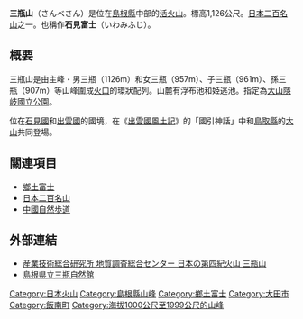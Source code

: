 {{Infobox Mountain
| 名稱 =三瓶山
| 照片 =Sanbe201402.jpg
| 照片說明 =三瓶山
| 海拔 =1,126[[公尺|公尺]]
| 位置 ={{JPN}} [[島根縣|島根縣]]
| 山脈 =獨立峰
| 相對高度 = 
| 座標 ={{coord|35|7|55.38|N|132|37|35.8|E}}
| 地形圖 = 
| 類別 =成層火山
| 年齡 = 
| 最近噴發 =
| 首次登頂 =
| 最容易的攀登路線 =
| pushpin_map = Japan Shimane
| pushpin_map_caption = 三瓶山的位置
| latd=35 |latm=7 |lats=55.38 |latNS=N
| longd=132 |longm=37 |longs=35.8 |longEW=E
}}
'''三瓶山'''（さんべさん）是位在[[島根縣|島根縣]]中部的[[活火山|活火山]]。標高1,126公尺。[[日本二百名山|日本二百名山]]之一。也稱作'''石見富士'''（いわみふじ）。

== 概要 ==
三瓶山是由主峰・男三瓶（1126m）和女三瓶（957m）、子三瓶（961m）、孫三瓶（907m）等山峰圍成[[火口|火口]]的環狀配列。山麓有浮布池和姫逃池。指定為[[大山隱岐國立公園|大山隱岐國立公園]]。

位在[[石見國|石見國]]和[[出雲國|出雲國]]的國境，在《[[出雲國風土記|出雲國風土記]]》的「國引神話」中和[[鳥取縣|鳥取縣]]的[[大山_(鳥取縣)|大山]]共同登場。

== 關連項目 ==
* [[鄉土富士|鄉土富士]]
* [[日本二百名山|日本二百名山]]
* [[中國自然歩道|中國自然歩道]]

== 外部連結 ==
* [https://archive.is/20121219172007/http://riodb02.ibase.aist.go.jp/strata/VOL_JP/vol/42.htm 産業技術総合研究所 地質調査総合センター 日本の第四紀火山 三瓶山]
* [http://nature-sanbe.jp/sahimel/ 島根県立三瓶自然館]{{Wayback|url=http://nature-sanbe.jp/sahimel/ |date=20111204222835 }}

{{日本二百名山}}
{{日本活火山}}

{{DEFAULTSORT:Sanbesan}}
[[Category:日本火山|Category:日本火山]]
[[Category:島根縣山峰|Category:島根縣山峰]]
[[Category:鄉土富士|Category:鄉土富士]]
[[Category:大田市|Category:大田市]]
[[Category:飯南町|Category:飯南町]]
[[Category:海拔1000公尺至1999公尺的山峰|Category:海拔1000公尺至1999公尺的山峰]]